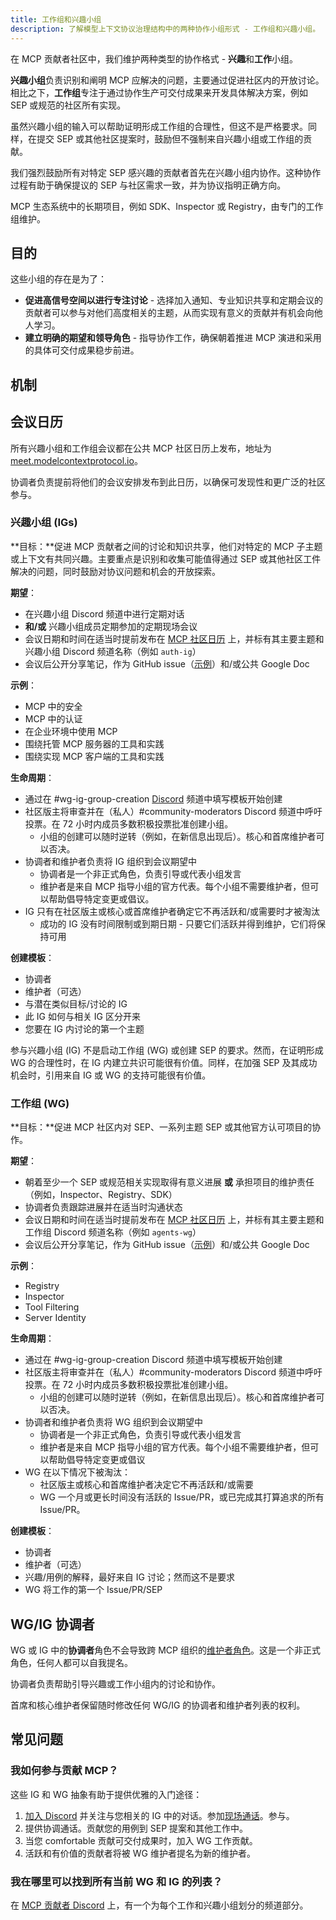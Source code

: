 ```yaml
---
title: 工作组和兴趣小组
description: 了解模型上下文协议治理结构中的两种协作小组形式 - 工作组和兴趣小组。
---
```


在 MCP 贡献者社区中，我们维护两种类型的协作格式 - **兴趣**和**工作**小组。

**兴趣小组**负责识别和阐明 MCP 应解决的问题，主要通过促进社区内的开放讨论。相比之下，**工作组**专注于通过协作生产可交付成果来开发具体解决方案，例如 SEP 或规范的社区所有实现。

虽然兴趣小组的输入可以帮助证明形成工作组的合理性，但这不是严格要求。同样，在提交 SEP 或其他社区提案时，鼓励但不强制来自兴趣小组或工作组的贡献。

我们强烈鼓励所有对特定 SEP 感兴趣的贡献者首先在兴趣小组内协作。这种协作过程有助于确保提议的 SEP 与社区需求一致，并为协议指明正确方向。

MCP 生态系统中的长期项目，例如 SDK、Inspector 或 Registry，由专门的工作组维护。

## 目的

这些小组的存在是为了：

- **促进高信号空间以进行专注讨论** - 选择加入通知、专业知识共享和定期会议的贡献者可以参与对他们高度相关的主题，从而实现有意义的贡献并有机会向他人学习。
- **建立明确的期望和领导角色** - 指导协作工作，确保朝着推进 MCP 演进和采用的具体可交付成果稳步前进。

## 机制

## 会议日历

所有兴趣小组和工作组会议都在公共 MCP 社区日历上发布，地址为 [meet.modelcontextprotocol.io](https://meet.modelcontextprotocol.io/)。

协调者负责提前将他们的会议安排发布到此日历，以确保可发现性和更广泛的社区参与。

### 兴趣小组 (IGs)

**目标：**促进 MCP 贡献者之间的讨论和知识共享，他们对特定的 MCP 子主题或上下文有共同兴趣。主要重点是识别和收集可能值得通过 SEP 或其他社区工件解决的问题，同时鼓励对协议问题和机会的开放探索。

**期望**：

- 在兴趣小组 Discord 频道中进行定期对话
- **和/或** 兴趣小组成员定期参加的定期现场会议
- 会议日期和时间在适当时提前发布在 [MCP 社区日历](https://meet.modelcontextprotocol.io/) 上，并标有其主要主题和兴趣小组 Discord 频道名称（例如 `auth-ig`）
- 会议后公开分享笔记，作为 GitHub issue（[示例](https://github.com/modelcontextprotocol/modelcontextprotocol/issues/1629)）和/或公共 Google Doc

**示例**：

- MCP 中的安全
- MCP 中的认证
- 在企业环境中使用 MCP
- 围绕托管 MCP 服务器的工具和实践
- 围绕实现 MCP 客户端的工具和实践

**生命周期**：

- 通过在 \#wg-ig-group-creation [Discord](/community/communication#discord) 频道中填写模板开始创建
- 社区版主将审查并在（私人）\#community-moderators Discord 频道中呼吁投票。在 72 小时内成员多数积极投票批准创建小组。
  - 小组的创建可以随时逆转（例如，在新信息出现后）。核心和首席维护者可以否决。
- 协调者和维护者负责将 IG 组织到会议期望中
  - 协调者是一个非正式角色，负责引导或代表小组发言
  - 维护者是来自 MCP 指导小组的官方代表。每个小组不需要维护者，但可以帮助倡导特定变更或倡议。
- IG 只有在社区版主或核心或首席维护者确定它不再活跃和/或需要时才被淘汰
  - 成功的 IG 没有时间限制或到期日期 - 只要它们活跃并得到维护，它们将保持可用

**创建模板**：

- 协调者
- 维护者（可选）
- 与潜在类似目标/讨论的 IG
- 此 IG 如何与相关 IG 区分开来
- 您要在 IG 内讨论的第一个主题

参与兴趣小组 (IG) 不是启动工作组 (WG) 或创建 SEP 的要求。然而，在证明形成 WG 的合理性时，在 IG 内建立共识可能很有价值。同样，在加强 SEP 及其成功机会时，引用来自 IG 或 WG 的支持可能很有价值。

### 工作组 (WG)

**目标：**促进 MCP 社区内对 SEP、一系列主题 SEP 或其他官方认可项目的协作。

**期望**：

- 朝着至少一个 SEP 或规范相关实现取得有意义进展 **或** 承担项目的维护责任（例如，Inspector、Registry、SDK）
- 协调者负责跟踪进展并在适当时沟通状态
- 会议日期和时间在适当时提前发布在 [MCP 社区日历](https://meet.modelcontextprotocol.io/) 上，并标有其主要主题和工作组 Discord 频道名称（例如 `agents-wg`）
- 会议后公开分享笔记，作为 GitHub issue（[示例](https://github.com/modelcontextprotocol/modelcontextprotocol/issues/1629)）和/或公共 Google Doc

**示例**：

- Registry
- Inspector
- Tool Filtering
- Server Identity

**生命周期**：

- 通过在 \#wg-ig-group-creation Discord 频道中填写模板开始创建
- 社区版主将审查并在（私人）\#community-moderators Discord 频道中呼吁投票。在 72 小时内成员多数积极投票批准创建小组。
  - 小组的创建可以随时逆转（例如，在新信息出现后）。核心和首席维护者可以否决。
- 协调者和维护者负责将 WG 组织到会议期望中
  - 协调者是一个非正式角色，负责引导或代表小组发言
  - 维护者是来自 MCP 指导小组的官方代表。每个小组不需要维护者，但可以帮助倡导特定变更或倡议
- WG 在以下情况下被淘汰：
  - 社区版主或核心和首席维护者决定它不再活跃和/或需要
  - WG 一个月或更长时间没有活跃的 Issue/PR，或已完成其打算追求的所有 Issue/PR。

**创建模板**：

- 协调者
- 维护者（可选）
- 兴趣/用例的解释，最好来自 IG 讨论；然而这不是要求
- WG 将工作的第一个 Issue/PR/SEP

## WG/IG 协调者

WG 或 IG 中的**协调者**角色不会导致跨 MCP 组织的[维护者角色](https://github.com/modelcontextprotocol/modelcontextprotocol/blob/main/MAINTAINERS.md)。这是一个非正式角色，任何人都可以自我提名。

协调者负责帮助引导兴趣或工作小组内的讨论和协作。

首席和核心维护者保留随时修改任何 WG/IG 的协调者和维护者列表的权利。

## 常见问题

### 我如何参与贡献 MCP？

这些 IG 和 WG 抽象有助于提供优雅的入门途径：

1. [加入 Discord](/community/communication#discord) 并关注与您相关的 IG 中的对话。参加[现场通话](https://meet.modelcontextprotocol.io/)。参与。
2. 提供协调通话。贡献您的用例到 SEP 提案和其他工作中。
3. 当您 comfortable 贡献可交付成果时，加入 WG 工作贡献。
4. 活跃和有价值的贡献者将被 WG 维护者提名为新的维护者。

### 我在哪里可以找到所有当前 WG 和 IG 的列表？

在 [MCP 贡献者 Discord](/community/communication#discord) 上，有一个为每个工作和兴趣小组划分的频道部分。

